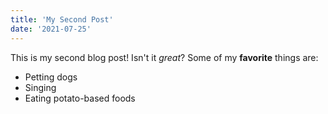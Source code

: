 ```yaml
---
title: 'My Second Post'
date: '2021-07-25'
---
```


This is my second blog post! Isn't it _great_?
Some of my **favorite** things are:

- Petting dogs
- Singing
- Eating potato-based foods
